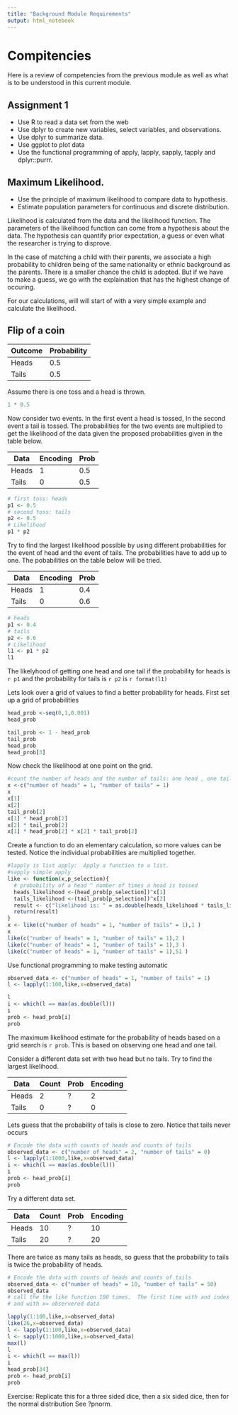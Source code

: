 ```yaml
---
title: "Background Module Requirements"
output: html_notebook
---
```


# Compitencies
Here is a review of competencies from the previous module as well as
what is to be understood in this current module.

## Assignment 1
* Use R to read a data set from the web
* Use dplyr to create new variables, select variables, and observations.
* Use dplyr to summarize data.
* Use ggplot to plot data
* Use the functional programming of apply, lapply, sapply, tapply and dplyr::purrr.

## Maximum Likelihood.
* Use the principle of maximum likelihood to compare data to hypothesis. 
* Estimate population parameters for continuous and discrete distribution. 

Likelihood is calculated from the data and the likelihood function.
The parameters of the likelihood function can come from 
a hypothesis about the data.  The hypothesis can quantify
prior expectation, a guess or even what the researcher is trying to 
disprove.  

In the case of matching a child with their parents, we associate a 
high probability to children being of the same nationality or 
ethnic background as the parents.  There is a smaller chance the 
child is adopted.  But if we have to make a guess, we go with the 
explaination that has the highest change of occuring.

For our calculations, will will start of with a very simple example and 
calculate the likelihood.

## Flip of a coin

Outcome   | Probability
----------|------------
Heads     | 0.5
Tails     | 0.5

Assume there is one toss and a head is thrown.
```r
1 * 0.5
```
Now consider two events.  In the first event a head is tossed,
In the second event a tail is tossed.  The probabilities for the 
two events are multiplied to get the likelihood of the data given the
proposed probabilities given in the table below.

Data | Encoding | Prob
-----|----------|-----
Heads| 1        |  0.5
Tails| 0        |  0.5


```r
# first toss: heads
p1 <- 0.5
# second toss: tails
p2 <- 0.5
# Likelihood
p1 * p2
```
Try to find the largest likelihood possible by using different probabilities for
the event of head and the event of tails.  The probabilities have to 
add up to one. The pobabilities on the table below will be tried.

Data | Encoding | Prob
-----|----------|-----
Heads| 1        |  0.4
Tails| 0        |  0.6
```r
# heads
p1 <- 0.4
# tails
p2 <- 0.6
# Likelihood
l1 <- p1 * p2
l1

```
The likelyhood of getting one head and one tail if the probability for 
heads is `r p1`  and the probability for tails is `r p2` is `r format(l1)`

Lets look over a grid of values to find a better probability for heads.
First set up a grid of probabilities
```r
head_prob <-seq(0,1,0.001)
head_prob

tail_prob <- 1 - head_prob
tail_prob
head_prob
head_prob[3]
```
Now check the likelihood at one point on the grid.  
```r
#count the number of heads and the number of tails: one head , one tail
x <-c("number of heads" = 1, "number of tails" = 1)
x
x[1]
x[2]
tail_prob[2]
x[1] * head_prob[2]
x[2] * tail_prob[2]
x[1] * head_prob[2] * x[2] * tail_prob[2]
```
Create a function to do an elementary calculation, so more values can be tested.
Notice the individual probabilities are multiplied together.
```r
#lapply is list apply:  Apply a function to a list.
#sapply simple apply
like <- function(x,p_selection){
  # probability of a head ^ number of times a head is tossed
  heads_likelihood <-(head_prob[p_selection])^x[1] 
  tails_likelihood <-(tail_prob[p_selection])^x[2] 
  result <- c("likelihood is: " = as.double(heads_likelihood * tails_likelihood) )
  return(result)
}
x <- like(c("number of heads" = 1, "number of tails" = 1),1 )
x
like(c("number of heads" = 1, "number of tails" = 1),2 )
like(c("number of heads" = 1, "number of tails" = 1),3 )
like(c("number of heads" = 1, "number of tails" = 1),51 )
```
Use functional programming to make testing automatic
```r
observed_data <- c("number of heads" = 1, "number of tails" = 1)
l <- lapply(1:100,like,x=observed_data)
```
 
```r
l
i <- which(l == max(as.double(l)))
i
prob <- head_prob[i]
prob
```
The maximum likelihood estimate for the probability of heads based on 
a grid search is `r prob`. This is based on observing one head and one tail. 


Consider a different data set with two head but no tails.
Try to find the largest  likelihood. 

Data | Count    | Prob  | Encoding
-----|----------|-------|---------
Heads| 2        |  ?    | 2 
Tails| 0        |  ?    | 0

Lets guess that the probability of tails is close to zero.  Notice that tails never occurs
```r
# Encode the data with counts of heads and counts of tails
observed_data <- c("number of heads" = 2, "number of tails" = 0)
l <- lapply(1:1000,like,x=observed_data)
i <- which(l == max(as.double(l)))
i
prob <- head_prob[i]
prob
```


Try a different data set.

Data | Count    | Prob  | Encoding
-----|----------|-------|---------
Heads| 10        |  ?    | 10
Tails| 20        |  ?    | 20

There are twice as many tails as heads, so guess that the probability to tails is twice the probability of heads.
```r
# Encode the data with counts of heads and counts of tails
observed_data <- c("number of heads" = 10, "number of tails" = 50)
observed_data
# call the the like function 100 times.  The first time with and index of 1
# and with x= observered data

lapply(1:100,like,x=observed_data)
like(26,x=observed_data)
l <- lapply(1:100,like,x=observed_data)
l <- sapply(1:1000,like,x=observed_data)
max(l)
l
i <- which(l == max(l))
i
head_prob[34]
prob <- head_prob[i]
prob
```

Exercise:
Replicate this for a three sided dice, then a six sided dice, then for the normal distribution
See ?pnorm.

```r

```







